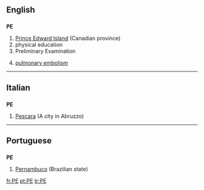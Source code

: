 ==English==

==={{initialism}}===
'''PE'''

# [[Prince Edward Island]] (Canadian province)
# physical education
# Preliminary Examination
# {{pathology}} [[pulmonary embolism]]

----

==Italian==

==={{abbreviation|Italian}}===
'''PE'''

# [[Pescara]] (A city in Abruzzo)

----

==Portuguese==

==={{abbreviation|Portuguese}}===
'''PE'''

# [[Pernambuco]] (Brazilian state)

[[fr:PE]]
[[pt:PE]]
[[tr:PE]]